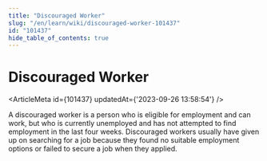 ```yaml
---
title: "Discouraged Worker"
slug: "/en/learn/wiki/discouraged-worker-101437"
id: "101437"
hide_table_of_contents: true
---
```



# Discouraged Worker

<ArticleMeta id={101437} updatedAt={'2023-09-26 13:58:54'} />
<div className='border-solid border-b border-t-0 my-4 border-[var(--ifm-color-gray-300)]' />

A discouraged worker is a person who is eligible for employment and can work, but who is currently unemployed and has not attempted to find employment in the last four weeks. Discouraged workers usually have given up on searching for a job because they found no suitable employment options or failed to secure a job when they applied.
